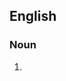 ==English==

===Noun===
{{en-noun|~}}

# {{lb|en|medical}} {{alternative spelling of|en|hypocalcemia}}